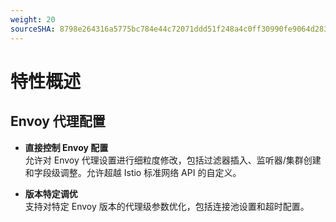 ```yaml
---
weight: 20
sourceSHA: 8798e264316a5775bc784e44c72071ddd51f248a4c0ff30990fe9064d283a111
---
```


# 特性概述

## Envoy 代理配置

- **直接控制 Envoy 配置**\
  允许对 Envoy 代理设置进行细粒度修改，包括过滤器插入、监听器/集群创建和字段级调整。允许超越 Istio 标准网络 API 的自定义。

- **版本特定调优**\
  支持对特定 Envoy 版本的代理级参数优化，包括连接池设置和超时配置。

